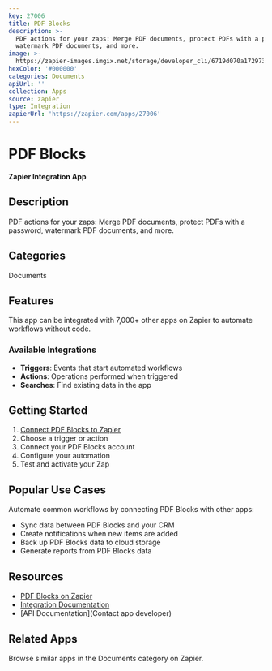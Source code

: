 ```yaml
---
key: 27006
title: PDF Blocks
description: >-
  PDF actions for your zaps: Merge PDF documents, protect PDFs with a password,
  watermark PDF documents, and more.
image: >-
  https://zapier-images.imgix.net/storage/developer_cli/6719d070a172973170663e3f2c7ae6d6_3.png?auto=format%2Ccompress&ixlib=python-3.0.0&q=50
hexColor: '#000000'
categories: Documents
apiUrl: ''
collection: Apps
source: zapier
type: Integration
zapierUrl: 'https://zapier.com/apps/27006'
---
```

# PDF Blocks

**Zapier Integration App**

## Description

PDF actions for your zaps: Merge PDF documents, protect PDFs with a password, watermark PDF documents, and more.

## Categories

Documents

## Features

This app can be integrated with 7,000+ other apps on Zapier to automate workflows without code.

### Available Integrations

- **Triggers**: Events that start automated workflows
- **Actions**: Operations performed when triggered
- **Searches**: Find existing data in the app

## Getting Started

1. [Connect PDF Blocks to Zapier](https://zapier.com/apps/27006)
2. Choose a trigger or action
3. Connect your PDF Blocks account
4. Configure your automation
5. Test and activate your Zap

## Popular Use Cases

Automate common workflows by connecting PDF Blocks with other apps:

- Sync data between PDF Blocks and your CRM
- Create notifications when new items are added
- Back up PDF Blocks data to cloud storage
- Generate reports from PDF Blocks data

## Resources

- [PDF Blocks on Zapier](https://zapier.com/apps/27006)
- [Integration Documentation](https://zapier.com/apps/27006/integrations)
- [API Documentation](Contact app developer)

## Related Apps

Browse similar apps in the Documents category on Zapier.
